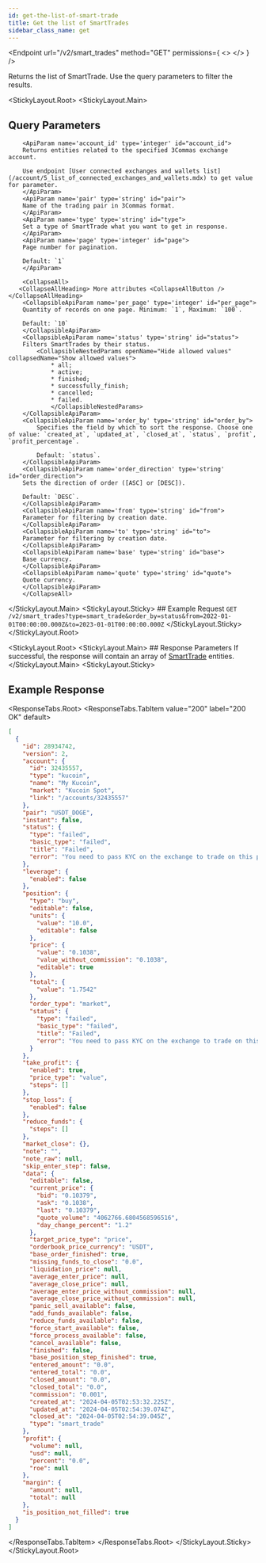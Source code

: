 ```yaml
---
id: get-the-list-of-smart-trade
title: Get the list of SmartTrades
sidebar_class_name: get
---
```



<Endpoint
  url="/v2/smart_trades"
  method="GET"
  permissions={
    <>
      <Permission title="Permission" description="SMART_TRADES_READ" />
      <Permission title="Security" description="SIGNED" />
    </>
  }
/>

Returns the list of SmartTrade. Use the query parameters to filter the results.

<Separator />

<StickyLayout.Root>
   <StickyLayout.Main>
   ## Query Parameters
        <ApiParam name='account_id' type='integer' id="account_id">
        Returns entities related to the specified 3Commas exchange account.

        Use endpoint [User connected exchanges and wallets list](/account/5_list_of_connected_exchanges_and_wallets.mdx) to get value for parameter.
        </ApiParam>
        <ApiParam name='pair' type='string' id="pair">
        Name of the trading pair in 3Commas format.
        </ApiParam>
        <ApiParam name='type' type='string' id="type">
        Set a type of SmartTrade what you want to get in response.
        </ApiParam>
        <ApiParam name='page' type='integer' id="page">
        Page number for pagination.

        Default: `1`
        </ApiParam>

        <CollapseAll>
       <CollapseAllHeading> More attributes <CollapseAllButton /> </CollapseAllHeading>
        <CollapsibleApiParam name='per_page' type='integer' id="per_page">
        Quantity of records on one page. Minimum: `1`, Maximum: `100`.

        Default: `10`
        </CollapsibleApiParam>
        <CollapsibleApiParam name='status' type='string' id="status">
        Filters SmartTrades by their status.
            <CollapsibleNestedParams openName="Hide allowed values" collapsedName="Show allowed values">
                * all;
                * active;
                * finished;
                * successfully_finish;
                * cancelled;
                * failed.
                </CollapsibleNestedParams>
        </CollapsibleApiParam>
        <CollapsibleApiParam name='order_by' type='string' id="order_by">
            Specifies the field by which to sort the response. Choose one of value: `created_at`, `updated_at`, `closed_at`, `status`, `profit`, `profit_percentage`. 

            Default: `status`.
        </CollapsibleApiParam>
        <CollapsibleApiParam name='order_direction' type='string' id="order_direction">
        Sets the direction of order ([ASC] or [DESC]).

        Default: `DESC`.
        </CollapsibleApiParam>
        <CollapsibleApiParam name='from' type='string' id="from">
        Parameter for filtering by creation date.
        </CollapsibleApiParam>
        <CollapsibleApiParam name='to' type='string' id="to">
        Parameter for filtering by creation date.
        </CollapsibleApiParam>
        <CollapsibleApiParam name='base' type='string' id="base">
        Base currency.
        </CollapsibleApiParam>
        <CollapsibleApiParam name='quote' type='string' id="quote">
        Quote currency.
        </CollapsibleApiParam>
        </CollapseAll>
</StickyLayout.Main>
<StickyLayout.Sticky>
    ## Example Request
    ```
    GET /v2/smart_trades?type=smart_trade&order_by=status&from=2022-01-01T00:00:00.000Z&to=2023-01-01T00:00:00.000Z
    ```
</StickyLayout.Sticky>
</StickyLayout.Root>


<StickyLayout.Root>
    <StickyLayout.Main>
        ## Response Parameters 
        If successful, the response will contain an array of [SmartTrade](/smart-trade/0_smart_trade_entity.mdx) entities.
    </StickyLayout.Main>
    <StickyLayout.Sticky>
## Example Response
<ResponseTabs.Root>
<ResponseTabs.TabItem value="200" label="200 OK" default>
```json
[
  {
    "id": 28934742,
    "version": 2,
    "account": {
      "id": 32435557,
      "type": "kucoin",
      "name": "My Kucoin",
      "market": "Kucoin Spot",
      "link": "/accounts/32435557"
    },
    "pair": "USDT_DOGE",
    "instant": false,
    "status": {
      "type": "failed",
      "basic_type": "failed",
      "title": "Failed",
      "error": "You need to pass KYC on the exchange to trade on this pair"
    },
    "leverage": {
      "enabled": false
    },
    "position": {
      "type": "buy",
      "editable": false,
      "units": {
        "value": "10.0",
        "editable": false
      },
      "price": {
        "value": "0.1038",
        "value_without_commission": "0.1038",
        "editable": true
      },
      "total": {
        "value": "1.7542"
      },
      "order_type": "market",
      "status": {
        "type": "failed",
        "basic_type": "failed",
        "title": "Failed",
        "error": "You need to pass KYC on the exchange to trade on this pair"
      }
    },
    "take_profit": {
      "enabled": true,
      "price_type": "value",
      "steps": []
    },
    "stop_loss": {
      "enabled": false
    },
    "reduce_funds": {
      "steps": []
    },
    "market_close": {},
    "note": "",
    "note_raw": null,
    "skip_enter_step": false,
    "data": {
      "editable": false,
      "current_price": {
        "bid": "0.10379",
        "ask": "0.1038",
        "last": "0.10379",
        "quote_volume": "4062766.6804568596516",
        "day_change_percent": "1.2"
      },
      "target_price_type": "price",
      "orderbook_price_currency": "USDT",
      "base_order_finished": true,
      "missing_funds_to_close": "0.0",
      "liquidation_price": null,
      "average_enter_price": null,
      "average_close_price": null,
      "average_enter_price_without_commission": null,
      "average_close_price_without_commission": null,
      "panic_sell_available": false,
      "add_funds_available": false,
      "reduce_funds_available": false,
      "force_start_available": false,
      "force_process_available": false,
      "cancel_available": false,
      "finished": false,
      "base_position_step_finished": true,
      "entered_amount": "0.0",
      "entered_total": "0.0",
      "closed_amount": "0.0",
      "closed_total": "0.0",
      "commission": "0.001",
      "created_at": "2024-04-05T02:53:32.225Z",
      "updated_at": "2024-04-05T02:54:39.074Z",
      "closed_at": "2024-04-05T02:54:39.045Z",
      "type": "smart_trade"
    },
    "profit": {
      "volume": null,
      "usd": null,
      "percent": "0.0",
      "roe": null
    },
    "margin": {
      "amount": null,
      "total": null
    },
    "is_position_not_filled": true
  }
]
```
</ResponseTabs.TabItem>
</ResponseTabs.Root>
</StickyLayout.Sticky>
</StickyLayout.Root>
